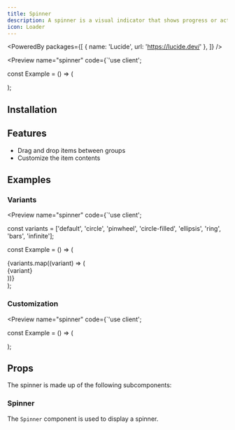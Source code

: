 ```yaml
---
title: Spinner
description: A spinner is a visual indicator that shows progress or activity.
icon: Loader
---
```


<PoweredBy packages={[
  { name: 'Lucide', url: 'https://lucide.dev/' },
]} />

<Preview name="spinner" code={`'use client';


const Example = () => (
  <div className="flex w-full h-screen items-center justify-center gap-4 bg-secondary">
    <Spinner />
  </div>
);


## Installation

<Installer packageName="spinner" />

## Features

- Drag and drop items between groups
- Customize the item contents

## Examples

### Variants

<Preview name="spinner" code={`'use client';


const variants = ['default', 'circle', 'pinwheel', 'circle-filled', 'ellipsis', 'ring', 'bars', 'infinite'];

const Example = () => (
  <div className="grid grid-cols-4 w-full h-screen items-center justify-center gap-8 bg-secondary">
    {variants.map((variant) => (
      <div key={variant} className="flex flex-col items-center justify-center gap-4">
        <Spinner key={variant} variant={variant} />
        <span className="text-xs text-muted-foreground font-mono">{variant}</span>
      </div>
    ))}
  </div>
);


### Customization

<Preview name="spinner" code={`'use client';


const Example = () => (
  <div className="flex w-full h-screen items-center justify-center bg-secondary">
    <Spinner size={64} className="text-blue-500" />
  </div>
);


## Props

The spinner is made up of the following subcomponents:

### Spinner

The `Spinner` component is used to display a spinner.

<AutoTypeTable path="node_modules/@repo/spinner/index.tsx" name="SpinnerProps" />
